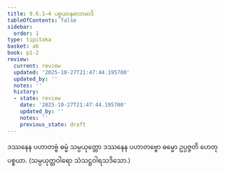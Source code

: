 ```yaml
---
title: 9.6.1–4 ပစ္စယာနုလောမာဒိ
tableOfContents: false
sidebar:
  order: 1
type: tipitaka
basket: ab
book: p1-2
review:
  current: review
  updated: '2025-10-27T21:47:44.195700'
  updated_by: ''
  notes: ''
  history:
  - state: review
    date: '2025-10-27T21:47:44.195700'
    updated_by: ''
    notes: ''
    previous_state: draft
---
```



<ReviewStatus review={frontmatter.review} showDetails={true} />

<HypothesisAnnotation frontmatter={frontmatter} />

<DynamicBreadcrumb />

<Division number="68" book="p1-2" e="ch" v="37" p="158">

<Paragraph number="939" book="p1-2">
ဒဿနေန ပဟာတဗ္ဗံ ဓမ္မံ သမ္ပယုတ္တော ဒဿနေန ပဟာတဗ္ဗော ဓမ္မော ဥပ္ပဇ္ဇတိ ဟေတုပစ္စယာ. (သမ္ပယုတ္တဝါရော သံသဋ္ဌဝါရသဒိသော.)
</Paragraph>
</Division>